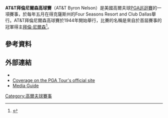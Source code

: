{{Infobox golf tournament
| name             = AT&T Byron Nelson
| image            = [[File:Four_seasons_golf_course_irving_texas_facing_southwest_2009-08-12.JPG|235px]]
| caption          =
| location         = [[Irving,_Texas|Irving, Texas]], U.S.
| establishment    = 1944,<ref>{{Cite web |url=http://www.hpbnc.org/byronnelson/bnc/history/ |title=History |accessdate=2016-02-22 |archive-date=2012-05-25 |archive-url=https://web.archive.org/web/20120525004544/http://www.hpbnc.org/byronnelson/bnc/history/ |dead-url=no }}</ref>{{Years or months ago|1944}}
| course           = [[Four_Seasons_Resort_and_Club_Dallas|Four Seasons Resort and Club Dallas]]
| par              = 70
| yardage          = {{convert|7166|yd}}
| tour             = [[PGA巡迴賽|PGA巡迴賽]]
| format           = [[比桿賽|比桿賽]]
| purse            = 730萬美元
| month_played     = 5月
| aggregate        = 261 [[Rory_Sabbatini|Rory Sabbatini]] (2009)
| to-par           = −20 [[Sam_Snead|Sam Snead]] (1957)
| current_champion = {{flagicon|AUS}} [[Steven_Bowditch|Steven Bowditch]]
}}
{{Location map
|USA relief
|relief     = 1
|label      = <small>Las Colinas</small>
|lat        = 32.864
|long       = -96.958
|caption    = 在美國的位置
|float      = 
|background= 
|width      = 240
}}
{{Location map
|USA Texas
|relief     = 1
|label      = <small>Las Colinas</small>
|lat        = 32.864
|long       = -96.958
|caption    = 在得克薩斯的位置
|float      = 
|background= 
|width      = 200
}}
'''AT&T拜倫尼爾森高球賽'''（AT&T Byron Nelson）是美國高爾夫球[[PGA巡迴賽|PGA巡迴賽]]的一項賽事，於每年五月在得克薩斯州的Four Seasons Resort and Club Dallas舉行。AT&T拜倫尼爾森高球賽於1944年開始舉行，比賽的名稱是來自於首屆賽事的冠軍得主[[拜倫·尼爾森|拜倫·尼爾森]]<ref>{{Cite web |url=http://scdallas.org/salesmanshipclub/scyfc/ |title=Our Charity |accessdate=2016-02-22 |archive-date=2013-10-17 |archive-url=https://web.archive.org/web/20131017013612/http://www.scdallas.org/salesmanshipclub/scyfc/ |dead-url=yes }}</ref>。
==參考資料==
{{reflist}}
==外部連結==
*{{official website|http://www.attbyronnelson.org/}}
*[http://www.pgatour.com/tournaments/at-t-byron-nelson.html Coverage on the PGA Tour's official site]{{Wayback|url=http://www.pgatour.com/tournaments/at-t-byron-nelson.html |date=20160304215300 }}
*[https://web.archive.org/web/20130326042139/http://hpbnc.org/byronnelson/media/guide/ Media Guide]
{{Coord|32.864|-96.958|display=title|type:event}}

{{PGA_Tour_Events}}

[[Category:高爾夫球賽事|Category:高爾夫球賽事]]